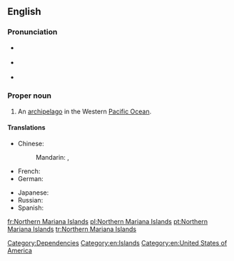 ==English==
{{wikipedia}}

===Pronunciation===
* {{a|UK}} {{IPA|/ˈnɔː.ðən ˌmæɹ.iˈæn.ə ˈaɪ.ləndz/}}
* {{a|US}} {{IPA|/ˈnɔɹ.ðɚn ˌmɛɹ.iˈæn.ə ˈaɪ.ləndz/}}
* {{audio|en-us-Northern Mariana Islands.ogg|Audio (US)}}

===Proper noun===
{{en-proper noun|sg=[[northern|Northern]] [[Mariana]] [[islands|Islands]]}}

# An [[archipelago]] in the Western [[Pacific Ocean]].

====Translations====
{{trans-top|archipelago}}
* Chinese:
*: Mandarin: {{t|cmn|北馬里亞納群島|sc=Hani}}, {{t|cmn|北马里亚纳群岛|tr=Běi Mǎlǐyǎnà qúndǎo|sc=Hani}}
* French: {{t|fr|îles Mariannes du Nord|f|p}}
* German: {{t-|de|Nördliche Marianen|f|p}}
{{trans-mid}}
* Japanese: {{t-|ja|北マリアナ諸島|tr=Kita Mariana shotō}}
* Russian: {{t|ru|Северные Марианские острова|m|p|tr=Sévernyje Mariánskije ostrová}}
* Spanish: {{t|es|Islas Marianas del Norte|f|p}}
{{trans-bottom}}

[[Category:Dependencies]]
[[Category:en:Islands]]
[[Category:en:United States of America]]

[[fr:Northern Mariana Islands]]
[[pl:Northern Mariana Islands]]
[[pt:Northern Mariana Islands]]
[[tr:Northern Mariana Islands]]